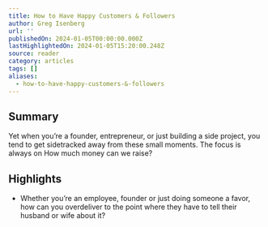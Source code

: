 ```yaml
---
title: How to Have Happy Customers & Followers
author: Greg Isenberg
url: ''
publishedOn: 2024-01-05T00:00:00.000Z
lastHighlightedOn: 2024-01-05T15:20:00.248Z
source: reader
category: articles
tags: []
aliases:
  - how-to-have-happy-customers-&-followers
---
```

## Summary

Yet when you’re a founder, entrepreneur, or just building a side project, you tend to get sidetracked away from these small moments. The focus is always on How much money can we raise?

## Highlights
- Whether you’re an employee, founder or just doing someone a favor, how can you overdeliver to the point where they have to tell their husband or wife about it?

